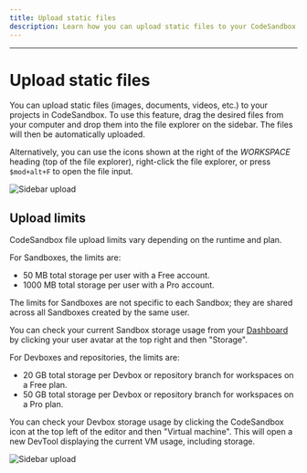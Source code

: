 ```yaml
---
title: Upload static files
description: Learn how you can upload static files to your CodeSandbox Sandboxes and Devboxes.
---
```



---

# Upload static files

You can upload static files (images, documents, videos, etc.) to your projects in CodeSandbox. To use this feature, drag the desired files from your computer and drop them into the file explorer on the sidebar. The files will then be automatically uploaded.

Alternatively, you can use the icons shown at the right of the _WORKSPACE_ heading (top of the file explorer), right-click the file explorer, or press `$mod+alt+F` to open the file input.

![Sidebar upload](../images/file-upload.jpg)

## Upload limits

CodeSandbox file upload limits vary depending on the runtime and plan.

For Sandboxes, the limits are:

- 50 MB total storage per user with a Free account.
- 1000 MB total storage per user with a Pro account.

<Callout emoji="⚠️">
The limits for Sandboxes are not specific to each Sandbox; they are shared across all Sandboxes created by the same user.
</Callout>

You can check your current Sandbox storage usage from your [Dashboard](https://codesandbox.io/dashboard/) by clicking your user avatar at the top right and then "Storage".

For Devboxes and repositories, the limits are:

- 20 GB total storage per Devbox or repository branch for workspaces on a Free plan.
- 50 GB total storage per Devbox or repository branch for workspaces on a Pro plan.

You can check your Devbox storage usage by clicking the CodeSandbox icon at the top left of the editor and then "Virtual machine". This will open a new DevTool displaying the current VM usage, including storage.

![Sidebar upload](../images/change-vm-editor.jpg)
